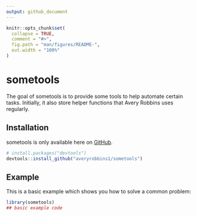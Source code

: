 ```yaml
---
output: github_document
---
```


<!-- README.md is generated from README.Rmd. Please edit that file -->

```r
knitr::opts_chunk$set(
  collapse = TRUE,
  comment = "#>",
  fig.path = "man/figures/README-",
  out.width = "100%"
)
```

# sometools

<!-- badges: start -->
<!-- badges: end -->

The goal of sometools is to provide some tools to help automate certain tasks. Initially, it also store helper functions that Avery Robbins uses regularly.

## Installation

sometools is only available here on [GitHub](https://github.com/).

``` r
# install.packages("devtools")
devtools::install_github("averyrobbins1/sometools")
```
## Example

This is a basic example which shows you how to solve a common problem:

```r
library(sometools)
## basic example code
```
